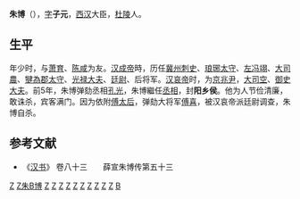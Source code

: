 '''朱博'''（{{bd|？||前5年||catIdx=Z}}），[[表字|字]]'''子元'''，[[西汉|西汉]]大臣，[[杜陵|杜陵]]人。
==生平==
年少时，与[[萧育|萧育]]、[[陈咸|陈咸]]为友。[[汉成帝|汉成帝]]時，历任[[冀州|冀州]][[刺史|刺史]]、[[琅琊|琅琊]][[太守|太守]]、[[左冯翊|左冯翊]]、[[大司農|大司農]]、[[犍為郡|犍為郡]][[太守|太守]]、[[光禄大夫|光禄大夫]]、[[廷尉|廷尉]]、后将军。[[汉哀帝|汉哀帝]]时，为[[京兆尹|京兆尹]]，[[大司空|大司空]]、[[御史大夫|御史大夫]]。前5年，朱博弹劾丞相[[孔光|孔光]]，朱博繼任[[丞相|丞相]]，封'''阳乡侯'''。他为人节俭清廉，敢诛杀，宾客满门。因为依附[[傅太后|傅太后]]，弹劾大将军[[傅喜|傅喜]]，被汉哀帝派廷尉调查，朱博自杀。

==参考文献==
*《[[汉书|汉书]]》 卷八十三　　薛宣朱博传第五十三　　
{{start box}}
{{s-before|[[何武|何武]]}}
{{s-title|[[西汉|西汉]][[御史大夫|御史大夫]]|前5年}}
{{s-after|[[趙玄|趙玄]]}}
{{s-before|[[孔光|孔光]]}}
{{s-title|[[西汉|西汉]][[丞相|丞相]]|前5年}}
{{s-after|[[平当|平当]]}}
{{end box}}

{{西汉丞相}}

[[Category:西漢政治人物|Z]]
[[Category:西漢自殺人物|Z朱B博]]
[[Category:西漢京兆尹|Z]]
[[Category:西汉大司农|Z]]
[[Category:西漢太守|Z]]
[[Category:西漢縣令|Z]]
[[Category:西漢刺史|Z]]
[[Category:西漢光祿大夫|Z]]
[[Category:西漢廷尉|Z]]
[[Category:西漢御史大夫|Z]]
[[Category:西漢後將軍|Z]]
[[Category:西漢列侯|Z]]
[[Category:朱姓|B]]